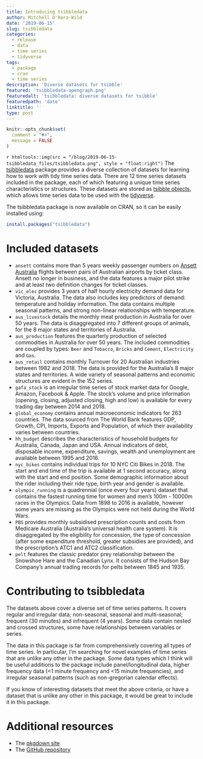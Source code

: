 ```yaml
---
title: Introducing tsibbledata
author: Mitchell O'Hara-Wild
date: '2019-06-15'
slug: tsibbledata
categories:
  - release
  - data
  - time series
  - tidyverse
tags:
  - package
  - cran
  - time series
description: 'Diverse datasets for tsibble'
featured: 'tsibbledata-opengraph.png'
featuredalt: 'tsibbledata: diverse datasets for tsibble'
featuredpath: 'date'
linktitle: ''
type: post
---
```


```r
knitr::opts_chunk$set(
  comment = "#>",
  message = FALSE
)
```

`r htmltools::img(src = "/blog/2019-06-15-tsibbledata_files/tsibbledata.png", style = "float:right")` The [tsibbledata](https://cran.r-project.org/package=tsibbledata) package provides a diverse collection of datasets for learning how to work with tidy time series data. There are 12 time series datasets included in the package, each of which featuring a unique time series characteristics or structures. These datasets are stored as [tsibble objects](http://tsibble.tidyverts.org/), which allows time series data to be used with the [tidyverse](https://www.tidyverse.org/).

The tsibbledata package is now available on CRAN, so it can be easily installed using:

```r
install.packages("tsibbledata")
```

# Included datasets

* `ansett` contains more than 5 years weekly passenger numbers on [Ansett Australia](https://en.wikipedia.org/wiki/Ansett_Australia) flights between pairs of Australian airports by ticket class. Ansett no longer in business, and the data features a major pilot strike and at least two definition changes for ticket classes.
* `vic_elec` provides 3 years of half hourly electricity demand data for Victoria, Australia. The data also includes key predictors of demand: temperature and holiday information. The data contains multiple seasonal patterns, and strong non-linear relationships with temperature.
* `aus_livestock` details the monthly meat production in Australia for over 50 years. The data is disaggregated into 7 different groups of animals, for the 8 major states and territories of Australia.
* `aus_production` features the quarterly production of selected commodities in Australia for over 50 years. The included commodities are coupled by types: `Beer` and `Tobacco`, `Bricks` and `Cement`, `Electricity` and `Gas`.
* `aus_retail` contains monthly Turnover for 20 Australian industries between 1982 and 2018. The data is provided for the Australia's 8 major states and territories. A wide variety of seasonal patterns and economic structures are evident in the 152 series.
* `gafa_stock` is an irregular time series of stock market data for Google, Amazon, Facebook & Apple. The stock's volume and price information (opening, closing, adjusted closing, high and low) is available for every trading day between 2014 and 2018.
* `global_economy` contains annual macroeconomic indicators for 263 countries. The data sourced from The World Bank features GDP, Growth, CPI, Imports, Exports and Population, of which their availability varies between countries.
* `hh_budget` describes the characteristics of household budgets for Australia, Canada, Japan and USA. Annual indicators of debt, disposable income, expenditure, savings, wealth and unemployment are available between 1995 and 2016.
* `nyc_bikes` contains individual trips for 10 NYC Citi Bikes in 2018. The start and end time of the trip is available at 1 second accuracy, along with the start and end position. Some demographic information about the rider including their ride type, birth year and gender is available.
* `olympic_running` is a quadrennial (once every four years) dataset that contains the fastest running time for women and men's 100m - 10000m races in the Olympics. Data from 1898 to 2016 is available, however some years are missing as the Olympics were not held during the World Wars.
* `PBS` provides monthly subsidised prescription counts and costs from Medicare Australia (Australia's universal health care system). It is disaggregated by the eligibility for concession, the type of concession (after some expenditure threshold, greater subsidies are provided), and the prescription's ATC1 and ATC2 classification.
* `pelt` features the classic predator prey relationship between the Snowshoe Hare and the Canadian Lynx. It consists of the Hudson Bay Company's annual trading records for pelts between 1845 and 1935.

# Contributing to tsibbledata

The datasets above cover a diverse set of time series patterns. It covers regular and irregular data; non-seasonal, seasonal and multi-seasonal; frequent (30 minutes) and infrequent (4 years). Some data contain nested and crossed structures, some have relationships between variables or series. 

The data in this package is far from comprehensively covering all types of time series. In particular, I'm searching for novel examples of time series that are unlike any other in the package. Some data types which I think will be useful additions to the package include panel/longitudinal data, higher frequency data (<1 minute frequency and <15 minute frequencies), and irregular seasonal patterns (such as non-gregorian calendar effects).

If you know of interesting datasets that meet the above criteria, or have a dataset that is unlike any other in this package, it would be great to include it in this package.

# Additional resources

* The [pkgdown site](http://tsibbledata.tidyverts.org/)
* The [GitHub repository](https://github.com/tidyverts/tsibbledata/)
